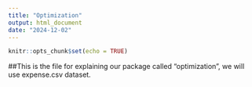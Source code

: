 ```yaml
---
title: "Optimization"
output: html_document
date: "2024-12-02"
---
```


```r
knitr::opts_chunk$set(echo = TRUE)
```

##This is the file for explaining our package called "optimization", we will use expense.csv dataset.
